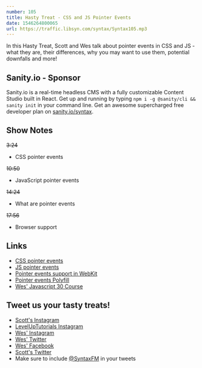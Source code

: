 ```yaml
---
number: 105
title: Hasty Treat - CSS and JS Pointer Events
date: 1546264800065
url: https://traffic.libsyn.com/syntax/Syntax105.mp3
---
```


In this Hasty Treat, Scott and Wes talk about pointer events in CSS and JS - what they are, their differences, why you may want to use them, potential downfalls and more! 

## Sanity.io - Sponsor

Sanity.io is a real-time headless CMS with a fully customizable Content Studio built in React. Get up and running by typing `npm i -g @sanity/cli && sanity init` in your command line. Get an awesome supercharged free developer plan on [sanity.io/syntax](https://sanity.io/syntax?utm_source=syntax-fm&utm_campaign=syntax1). 

## Show Notes

~~3:24~~

* CSS pointer events

~~10:50~~

* JavaScript pointer events

~~14:24~~

* What are pointer events

~~17:56~~

* Browser support

## Links
* [CSS pointer events](https://developer.mozilla.org/en-US/docs/Web/CSS/pointer-events)
* [JS pointer events](https://developer.mozilla.org/en-US/docs/Web/API/Pointer_events)
* [Pointer events support in WebKit](https://webkit.org/status/#?search=pointer%20events)
* [Pointer events Polyfill](https://github.com/jquery/PEP)
* [Wes' Javascript 30 Course](https://javascript30.com/)

## Tweet us your tasty treats!
* [Scott's Instagram](https://www.instagram.com/stolinski/)
* [LevelUpTutorials Instagram](https://www.instagram.com/LevelUpTutorials/)
* [Wes' Instagram](https://www.instagram.com/wesbos/)
* [Wes' Twitter](https://twitter.com/wesbos)
* [Wes' Facebook](https://www.facebook.com/wesbos.developer)
* [Scott's Twitter](https://twitter.com/stolinski)
* Make sure to include [@SyntaxFM](https://twitter.com/SyntaxFM) in your tweets